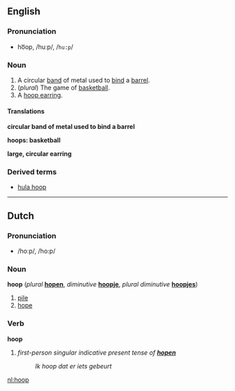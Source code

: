 ==English==

=== Pronunciation ===
*ho͞op, /huːp/, /<tt>hu:p</tt>/

===Noun===
{{en-noun-reg}}

#A circular [[band]] of metal used to [[bind]] a [[barrel]].
#(''plural'') The game of [[basketball]].
#A [[hoop earring]].

====Translations====

'''circular band of metal used to bind a barrel'''
{{top}}
{{mid}}
{{bottom}}

'''hoops: basketball'''
{{top}}
{{mid}}
{{bottom}}

'''large, circular earring'''
{{top}}
{{mid}}
{{bottom}}

===Derived terms===
*[[hula hoop]]



----
==Dutch==
=== Pronunciation ===
*/hoːp/, /ho:p/

===Noun===
'''hoop''' (''plural'' '''[[hopen]]''', ''diminutive'' '''[[hoopje]]''', ''plural diminutive'' '''[[hoopjes]]''')

#[[pile]]
#[[hope]]

===Verb===
'''hoop'''
#''first-person singular indicative present tense of '''[[hopen]]'''''<!--[[hope]]-->
#:''Ik hoop dat er iets gebeurt''<!--provide a translation, please-->
[[nl:hoop]]